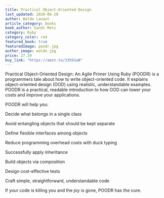 ```yaml
---
title: Practical Object-Oriented Design
last_updated: 2020-06-20
author: Waldo Lavaut
article_category: books
book_author: Sandi Metz
category: Ruby
category_color: red
featured_book: true
featuredImage: poodr.jpg
author_image: waldo.jpg
price: 27.29
buy_link: "https://amzn.to/33h91wN"
---
```


Practical Object-Oriented Design: An Agile Primer Using Ruby (POODR) is a programmers tale about how to write object-oriented code. It explains object-oriented design (OOD) using realistic, understandable examples. POODR is a practical, readable introduction to how OOD can lower your costs and improve your applications.

POODR will help you:

Decide what belongs in a single class

Avoid entangling objects that should be kept separate

Define flexible interfaces among objects

Reduce programming overhead costs with duck typing

Successfully apply inheritance

Build objects via composition

Design cost-effective tests

Craft simple, straightforward, understandable code

If your code is killing you and the joy is gone, POODR has the cure.
